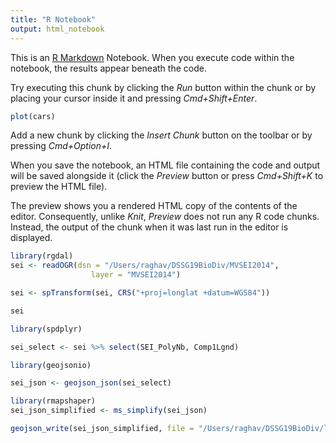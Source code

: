 ```yaml
---
title: "R Notebook"
output: html_notebook
---
```


This is an [R Markdown](http://rmarkdown.rstudio.com) Notebook. When you execute code within the notebook, the results appear beneath the code. 

Try executing this chunk by clicking the *Run* button within the chunk or by placing your cursor inside it and pressing *Cmd+Shift+Enter*. 

```r
plot(cars)
```

Add a new chunk by clicking the *Insert Chunk* button on the toolbar or by pressing *Cmd+Option+I*.

When you save the notebook, an HTML file containing the code and output will be saved alongside it (click the *Preview* button or press *Cmd+Shift+K* to preview the HTML file). 

The preview shows you a rendered HTML copy of the contents of the editor. Consequently, unlike *Knit*, *Preview* does not run any R code chunks. Instead, the output of the chunk when it was last run in the editor is displayed.

```r
library(rgdal)
sei <- readOGR(dsn = "/Users/raghav/DSSG19BioDiv/MVSEI2014",
                  layer = "MVSEI2014")

sei <- spTransform(sei, CRS("+proj=longlat +datum=WGS84"))
```

```r
sei
```



```r
library(spdplyr)
```


```r
sei_select <- sei %>% select(SEI_PolyNb, Comp1Lgnd)
```



```r
library(geojsonio)
```

```r
sei_json <- geojson_json(sei_select)
```

```r
library(rmapshaper)
sei_json_simplified <- ms_simplify(sei_json)
```


```r
geojson_write(sei_json_simplified, file = "/Users/raghav/DSSG19BioDiv/leaflet/SEI.geojson")
```










